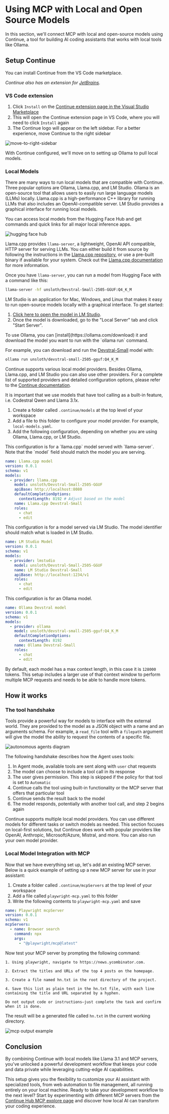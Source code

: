 # Using MCP with Local and Open Source Models

In this section, we'll connect MCP with local and open-source models using
Continue, a tool for building AI coding assistants that works with local tools
like Ollama.

## Setup Continue

You can install Continue from the VS Code marketplace.

<Tip>

*Continue also has an extension for [JetBrains](https://plugins.jetbrains.com/plugin/22707-continue).*

</Tip>

### VS Code extension

1. Click `Install` on the [Continue extension page in the Visual Studio Marketplace](https://marketplace.visualstudio.com/items?itemName=Continue.continue)
2. This will open the Continue extension page in VS Code, where you will need to click `Install` again
3. The Continue logo will appear on the left sidebar. For a better experience, move Continue to the right sidebar

![move-to-right-sidebar](https://mintlify.s3.us-west-1.amazonaws.com/continue-docs/images/move-to-right-sidebar-b2d315296198e41046fc174d8178f30a.gif)

With Continue configured, we'll move on to setting up Ollama to pull local models. 

### Local Models

There are many ways to run local models that are compatible with Continue. Three popular options are Ollama, Llama.cpp, and LM Studio. Ollama is an open-source tool that allows users to easily run large language models (LLMs) locally. Llama.cpp is a high-performance C++ library for running LLMs that also includes an OpenAI-compatible server. LM Studio provides a graphical interface for running local models.


You can access local models from the Hugging Face Hub and get commands and quick links for all major local inference apps.

![hugging face hub](https://cdn-uploads.huggingface.co/production/uploads/64445e5f1bc692d87b27e183/d6XMR5q9DwVpdEKFeLW9t.png)

<hfoptions id="local-models">
<hfoption id="llamacpp">

Llama.cpp provides `llama-server`, a lightweight, OpenAI API compatible, HTTP server for serving LLMs. You can either build it from source by following the instructions in the [Llama.cpp repository](https://github.com/ggml-org/llama.cpp), or use a pre-built binary if available for your system. Check out the [Llama.cpp documentation](https://github.com/ggerganov/llama.cpp) for more information.

Once you have `llama-server`, you can run a model from Hugging Face with a command like this:

```bash
llama-server -hf unsloth/Devstral-Small-2505-GGUF:Q4_K_M
```

</hfoption>
<hfoption id="lmstudio">
LM Studio is an application for Mac, Windows, and Linux that makes it easy to run open-source models locally with a graphical interface. To get started:

1.  [Click here to open the model in LM Studio](lmstudio://open_from_hf?model=unsloth/Devstral-Small-2505-GGUF).
2.  Once the model is downloaded, go to the "Local Server" tab and click "Start Server".
</hfoption>
<hfoption id="ollama">
To use Ollama, you can [install](https://ollama.com/download) it and download the model you want to run with the `ollama run` command.

For example, you can download and run the [Devstral-Small](https://huggingface.co/unsloth/Devstral-Small-2505-GGUF?local-app=ollama) model with:

```bash
ollama run unsloth/devstral-small-2505-gguf:Q4_K_M
```
</hfoption>
</hfoptions>

<Tip>

Continue supports various local model providers. Besides Ollama, Llama.cpp, and LM Studio you can also use other providers. For a complete list of supported providers and detailed configuration options, please refer to the [Continue documentation](https://docs.continue.dev/customize/model-providers).

</Tip>

It is important that we use models that have tool calling as a built-in feature, i.e. Codestral Qwen and Llama 3.1x.

1. Create a folder called `.continue/models` at the top level of your workspace
2. Add a file to this folder to configure your model provider. For example, `local-models.yaml`.
3. Add the following configuration, depending on whether you are using Ollama, Llama.cpp, or LM Studio.

<hfoptions id="local-models">
<hfoption id="llamacpp">
This configuration is for a `llama.cpp` model served with `llama-server`. Note that the `model` field should match the model you are serving.

```yaml
name: Llama.cpp model
version: 0.0.1
schema: v1
models:
  - provider: llama.cpp
    model: unsloth/Devstral-Small-2505-GGUF
    apiBase: http://localhost:8080
    defaultCompletionOptions:
      contextLength: 8192 # Adjust based on the model
    name: Llama.cpp Devstral-Small
    roles:
      - chat
      - edit
```
</hfoption>
<hfoption id="lmstudio">
This configuration is for a model served via LM Studio. The model identifier should match what is loaded in LM Studio.

```yaml
name: LM Studio Model
version: 0.0.1
schema: v1
models:
  - provider: lmstudio
    model: unsloth/Devstral-Small-2505-GGUF
    name: LM Studio Devstral-Small
    apiBase: http://localhost:1234/v1
    roles:
      - chat
      - edit
```
</hfoption>
<hfoption id="ollama">
This configuration is for an Ollama model.

```yaml
name: Ollama Devstral model
version: 0.0.1
schema: v1
models:
  - provider: ollama
    model: unsloth/devstral-small-2505-gguf:Q4_K_M
    defaultCompletionOptions:
      contextLength: 8192
    name: Ollama Devstral-Small
    roles:
      - chat
      - edit
```
</hfoption>
</hfoptions>

By default, each model has a max context length, in this case it is `128000` tokens. This setup includes a larger use of
that context window to perform multiple MCP requests and needs to be able to handle more tokens.

## How it works

### The tool handshake

Tools provide a powerful way for models to interface with the external world.
They are provided to the model as a JSON object with a name and an arguments
schema. For example, a `read_file` tool with a `filepath` argument will give the
model the ability to request the contents of a specific file.

![autonomous agents diagram](https://gist.github.com/user-attachments/assets/c7301fc0-fa5c-4dc4-9955-7ba8a6587b7a)

The following handshake describes how the Agent uses tools:

1. In Agent mode, available tools are sent along with `user` chat requests
2. The model can choose to include a tool call in its response
3. The user gives permission. This step is skipped if the policy for that tool is set to `Automatic`
4. Continue calls the tool using built-in functionality or the MCP server that offers that particular tool
5. Continue sends the result back to the model
6. The model responds, potentially with another tool call, and step 2 begins again

Continue supports multiple local model providers. You can use different models
for different tasks or switch models as needed. This section focuses on
local-first solutions, but Continue does work with popular providers
like OpenAI, Anthropic, Microsoft/Azure, Mistral, and more. You can also run
your own model provider.

### Local Model Integration with MCP

Now that we have everything set up, let's add an existing MCP server. Below is a quick example of setting up a new MCP server for use in your assistant:

1. Create a folder called `.continue/mcpServers` at the top level of your workspace
2. Add a file called `playwright-mcp.yaml` to this folder
3. Write the following contents to `playwright-mcp.yaml` and save

```yaml
name: Playwright mcpServer
version: 0.0.1
schema: v1
mcpServers:
  - name: Browser search
    command: npx
    args:
      - "@playwright/mcp@latest"
```

Now test your MCP server by prompting the following command:

```
1. Using playwright, navigate to https://news.ycombinator.com.

2. Extract the titles and URLs of the top 4 posts on the homepage.

3. Create a file named hn.txt in the root directory of the project.

4. Save this list as plain text in the hn.txt file, with each line containing the title and URL separated by a hyphen.

Do not output code or instructions—just complete the task and confirm when it is done.
```

The result will be a generated file called `hn.txt` in the current working directory.

![mcp output example](https://deploy-preview-6060--continuedev.netlify.app/assets/images/mcp-playwright-50b192a2ff395f7a6cc11618c5e2d5b1.png)

## Conclusion

By combining Continue with local models like Llama 3.1 and MCP servers, you've
unlocked a powerful development workflow that keeps your code and data private
while leveraging cutting-edge AI capabilities. 

This setup gives you the flexibility to customize your AI assistant with
specialized tools, from web automation to file management, all running entirely
on your local machine. Ready to take your development workflow to the next
level? Start by experimenting with different MCP servers from the [Continue Hub
MCP explore page](https://hub.continue.dev/explore/mcp) and discover how
local AI can transform your coding experience.
